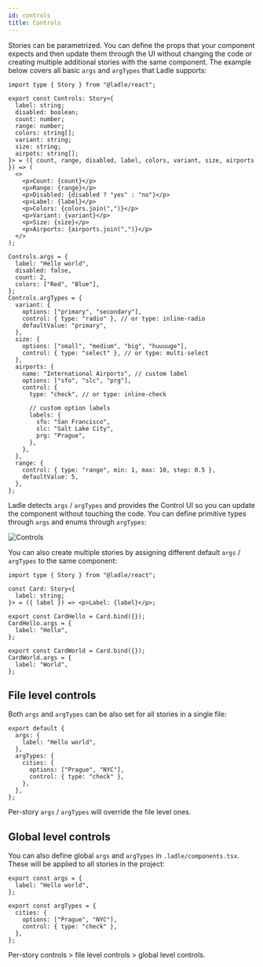 ```yaml
---
id: controls
title: Controls
---
```



Stories can be parametrized. You can define the props that your component expects and then update them through the UI without changing the code or creating multiple additional stories with the same component. The example below covers all basic `args` and `argTypes` that Ladle supports:

```tsx
import type { Story } from "@ladle/react";

export const Controls: Story<{
  label: string;
  disabled: boolean;
  count: number;
  range: number;
  colors: string[];
  variant: string;
  size: string;
  airpots: string[];
}> = ({ count, range, disabled, label, colors, variant, size, airports }) => (
  <>
    <p>Count: {count}</p>
    <p>Range: {range}</p>
    <p>Disabled: {disabled ? "yes" : "no"}</p>
    <p>Label: {label}</p>
    <p>Colors: {colors.join(",")}</p>
    <p>Variant: {variant}</p>
    <p>Size: {size}</p>
    <p>Airports: {airports.join(",")}</p>
  </>
);

Controls.args = {
  label: "Hello world",
  disabled: false,
  count: 2,
  colors: ["Red", "Blue"],
};
Controls.argTypes = {
  variant: {
    options: ["primary", "secondary"],
    control: { type: "radio" }, // or type: inline-radio
    defaultValue: "primary",
  },
  size: {
    options: ["small", "medium", "big", "huuuuge"],
    control: { type: "select" }, // or type: multi-select
  },
  airports: {
    name: "International Airports", // custom label
    options: ["sfo", "slc", "prg"],
    control: { 
      type: "check", // or type: inline-check
      
      // custom option labels
      labels: {
        sfo: "San Francisco",
        slc: "Salt Lake City",
        prg: "Prague",
      },
    }, 
  },
  range: {
    control: { type: "range", min: 1, max: 10, step: 0.5 },
    defaultValue: 5,
  },
};
```

Ladle detects `args` / `argTypes` and provides the Control UI so you can update the component without touching the code. You can define primitive types through `args` and enums through `argTypes`:

<Image img={imgControls} alt="Controls" />

You can also create multiple stories by assigning different default `args` / `argTypes` to the same component:

```tsx
import type { Story } from "@ladle/react";

const Card: Story<{
  label: string;
}> = ({ label }) => <p>Label: {label}</p>;

export const CardHello = Card.bind({});
CardHello.args = {
  label: "Hello",
};

export const CardWorld = Card.bind({});
CardWorld.args = {
  label: "World",
};
```

## File level controls

Both `args` and `argTypes` can be also set for all stories in a single file:

```tsx
export default {
  args: {
    label: "Hello world",
  },
  argTypes: {
    cities: {
      options: ["Prague", "NYC"],
      control: { type: "check" },
    },
  },
};
```

Per-story `args` / `argTypes` will override the file level ones.

## Global level controls

You can also define global `args` and `argTypes` in `.ladle/components.tsx`. These will be applied to all stories in the project:

```tsx title=".ladle/components.tsx"
export const args = {
  label: "Hello world",
};

export const argTypes = {
  cities: {
    options: ["Prague", "NYC"],
    control: { type: "check" },
  },
};
```

Per-story controls > file level controls > global level controls.
